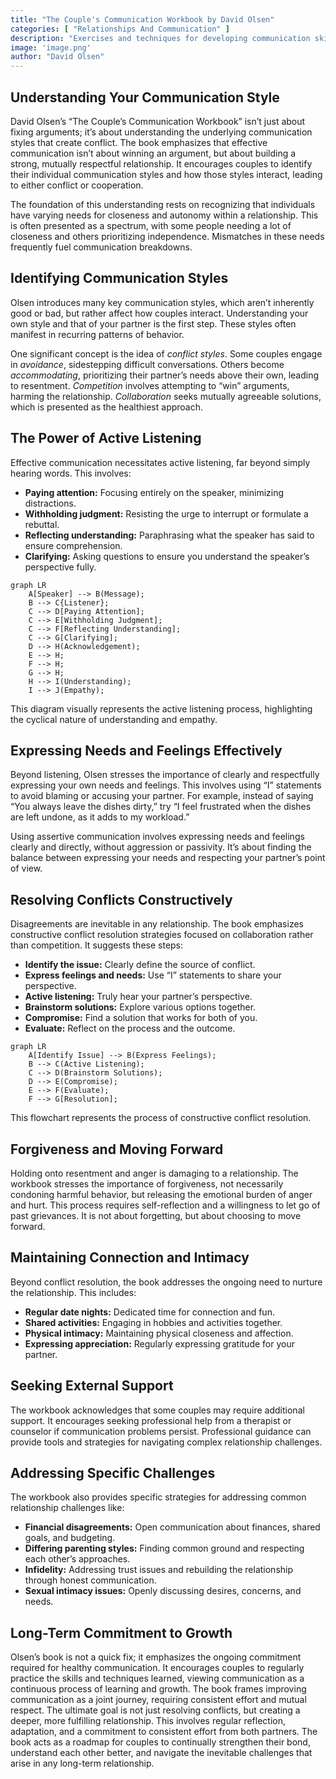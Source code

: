 ```yaml
---
title: "The Couple's Communication Workbook by David Olsen"
categories: [ "Relationships And Communication" ]
description: "Exercises and techniques for developing communication skills"
image: 'image.png'
author: "David Olsen"
---
```

## Understanding Your Communication Style

David Olsen's "The Couple's Communication Workbook" isn't just about fixing arguments; it's about understanding the underlying communication styles that create conflict. The book emphasizes that effective communication isn't about winning an argument, but about building a strong, mutually respectful relationship. It encourages couples to identify their individual communication styles and how those styles interact, leading to either conflict or cooperation.

The foundation of this understanding rests on recognizing that individuals have varying needs for closeness and autonomy within a relationship.  This is often presented as a spectrum, with some people needing a lot of closeness and others prioritizing independence.  Mismatches in these needs frequently fuel communication breakdowns.


## Identifying Communication Styles

Olsen introduces many key communication styles, which aren't inherently good or bad, but rather affect how couples interact. Understanding your own style and that of your partner is the first step. These styles often manifest in recurring patterns of behavior.

One significant concept is the idea of *conflict styles*. Some couples engage in *avoidance*, sidestepping difficult conversations. Others become *accommodating*, prioritizing their partner's needs above their own, leading to resentment.  *Competition* involves attempting to "win" arguments, harming the relationship.  *Collaboration* seeks mutually agreeable solutions, which is presented as the healthiest approach.


## The Power of Active Listening

Effective communication necessitates active listening, far beyond simply hearing words. This involves:

*   **Paying attention:** Focusing entirely on the speaker, minimizing distractions.
*   **Withholding judgment:** Resisting the urge to interrupt or formulate a rebuttal.
*   **Reflecting understanding:** Paraphrasing what the speaker has said to ensure comprehension.
*   **Clarifying:** Asking questions to ensure you understand the speaker's perspective fully.


```mermaid
graph LR
    A[Speaker] --> B(Message);
    B --> C{Listener};
    C --> D[Paying Attention];
    C --> E[Withholding Judgment];
    C --> F[Reflecting Understanding];
    C --> G[Clarifying];
    D --> H(Acknowledgement);
    E --> H;
    F --> H;
    G --> H;
    H --> I(Understanding);
    I --> J(Empathy);
```

This diagram visually represents the active listening process, highlighting the cyclical nature of understanding and empathy.


##  Expressing Needs and Feelings Effectively

Beyond listening, Olsen stresses the importance of clearly and respectfully expressing your own needs and feelings. This involves using "I" statements to avoid blaming or accusing your partner. For example, instead of saying "You always leave the dishes dirty," try "I feel frustrated when the dishes are left undone, as it adds to my workload."

Using assertive communication involves expressing needs and feelings clearly and directly, without aggression or passivity.  It’s about finding the balance between expressing your needs and respecting your partner's point of view.


## Resolving Conflicts Constructively

Disagreements are inevitable in any relationship. The book emphasizes constructive conflict resolution strategies focused on collaboration rather than competition.  It suggests these steps:

* **Identify the issue:** Clearly define the source of conflict.
* **Express feelings and needs:** Use "I" statements to share your perspective.
* **Active listening:**  Truly hear your partner's perspective.
* **Brainstorm solutions:** Explore various options together.
* **Compromise:** Find a solution that works for both of you.
* **Evaluate:** Reflect on the process and the outcome.


```mermaid
graph LR
    A[Identify Issue] --> B(Express Feelings);
    B --> C(Active Listening);
    C --> D(Brainstorm Solutions);
    D --> E(Compromise);
    E --> F(Evaluate);
    F --> G[Resolution];
```

This flowchart represents the process of constructive conflict resolution.


##  Forgiveness and Moving Forward

Holding onto resentment and anger is damaging to a relationship. The workbook stresses the importance of forgiveness, not necessarily condoning harmful behavior, but releasing the emotional burden of anger and hurt.  This process requires self-reflection and a willingness to let go of past grievances.  It is not about forgetting, but about choosing to move forward.


##  Maintaining Connection and Intimacy

Beyond conflict resolution, the book addresses the ongoing need to nurture the relationship.  This includes:

* **Regular date nights:**  Dedicated time for connection and fun.
* **Shared activities:** Engaging in hobbies and activities together.
* **Physical intimacy:** Maintaining physical closeness and affection.
* **Expressing appreciation:** Regularly expressing gratitude for your partner.


##  Seeking External Support

The workbook acknowledges that some couples may require additional support. It encourages seeking professional help from a therapist or counselor if communication problems persist. Professional guidance can provide tools and strategies for navigating complex relationship challenges.


##  Addressing Specific Challenges

The workbook also provides specific strategies for addressing common relationship challenges like:

* **Financial disagreements:**  Open communication about finances, shared goals, and budgeting.
* **Differing parenting styles:**  Finding common ground and respecting each other's approaches.
* **Infidelity:**  Addressing trust issues and rebuilding the relationship through honest communication.
* **Sexual intimacy issues:**  Openly discussing desires, concerns, and needs.


##  Long-Term Commitment to Growth

Olsen's book is not a quick fix; it emphasizes the ongoing commitment required for healthy communication.  It encourages couples to regularly practice the skills and techniques learned, viewing communication as a continuous process of learning and growth.  The book frames improving communication as a joint journey, requiring consistent effort and mutual respect.  The ultimate goal is not just resolving conflicts, but creating a deeper, more fulfilling relationship.  This involves regular reflection, adaptation, and a commitment to consistent effort from both partners. The book acts as a roadmap for couples to continually strengthen their bond, understand each other better, and navigate the inevitable challenges that arise in any long-term relationship.

